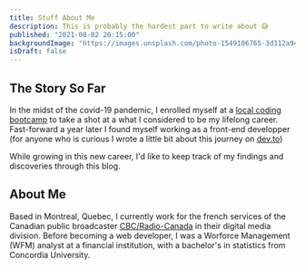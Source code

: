 ```yaml
---
title: Stuff About Me
description: This is probably the hardest part to write about 😅
published: "2021-08-02 20:15:00"
backgroundImage: "https://images.unsplash.com/photo-1549106765-3d312a9425e1?ixlib=rb-1.2.1&ixid=MnwxMjA3fDB8MHxwaG90by1wYWdlfHx8fGVufDB8fHx8&auto=format&fit=crop&w=755&q=80"
isDraft: false
---
```


## The Story So Far

In the midst of the covid-19 pandemic, I enrolled myself at a [local
coding bootcamp](https://concordiabootcamps.ca/courses/web-development-full-time/)
to take a shot at a what I considered to be my lifelong career. Fast-forward a year later
I found myself working as a front-end developper (for anyone who is curious I
wrote a little bit about this journey on [dev.to](https://dev.to/gthinh/how-i-started-my-dev-journey-497g))

While growing in this new career, I'd like to keep track of my findings and
discoveries through this blog.

## About Me

Based in Montreal, Quebec, I currently work for the french services of the
Canadian public broadcaster [CBC/Radio-Canada](https://ici.radio-canada.ca/) in
their digital media division. Before becoming a web developer, I was a Worforce
Management (WFM) analyst at a financial institution, with a bachelor's in statistics
from Concordia University.
